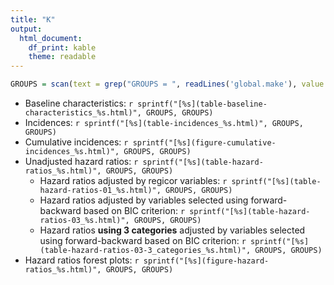```yaml
---
title: "K"
output: 
  html_document: 
    df_print: kable
    theme: readable
---
```


```r
GROUPS = scan(text = grep("GROUPS = ", readLines('global.make'), value = TRUE), what = 'character')[-(1:2)]
```

* Baseline characteristics: `r sprintf("[%s](table-baseline-characteristics_%s.html)", GROUPS, GROUPS)`
* Incidences: `r sprintf("[%s](table-incidences_%s.html)", GROUPS, GROUPS)`
* Cumulative incidences: `r sprintf("[%s](figure-cumulative-incidences_%s.html)", GROUPS, GROUPS)`
* Unadjusted hazard ratios: `r sprintf("[%s](table-hazard-ratios_%s.html)", GROUPS, GROUPS)`
    * Hazard ratios adjusted by regicor variables: `r sprintf("[%s](table-hazard-ratios-01_%s.html)", GROUPS, GROUPS)`
    * Hazard ratios adjusted by variables selected using forward-backward based on BIC criterion: `r sprintf("[%s](table-hazard-ratios-03_%s.html)", GROUPS, GROUPS)`
    * Hazard ratios __using 3 categories__ adjusted by variables selected using forward-backward based on BIC criterion:  `r sprintf("[%s](table-hazard-ratios-03-3_categories_%s.html)", GROUPS, GROUPS)`
* Hazard ratios forest plots: `r sprintf("[%s](figure-hazard-ratios_%s.html)", GROUPS, GROUPS)`
    
<!--

    * Hazard ratios adjusted by variables selected using forward-backward based on AIC criterion [[html]](table-hazard-ratios-02.html)

    * Hazard ratios __with people aged below 60__ adjusted by variables selected using forward-backward based on BIC criterion [[html]](table-hazard-ratios-03-age_lower_60.html)
    * Hazard ratios __with people aged below 75__ adjusted by variables selected using forward-backward based on BIC criterion [[html]](table-hazard-ratios-03-age_lower_75.html)
    * Hazard ratios __with non-smoking people__ adjusted by variables selected using forward-backward based on BIC criterion [[html]](table-hazard-ratios-03-non-smokers.html)
    * Hazard ratios __category for people with itb=0.9 modified__ adjusted by variables selected using forward-backward based on BIC criterion [[html]](table-hazard-ratios-03-0.9_category.html)
    * Hazard ratios __by cv-risk categories__ adjusted by variables selected using forward-backward based on BIC criterion:
         * 0 ≤ regicor ≤ 5: [[html]](table-hazard-ratios-03-regicor_0-5.html) 
         * 0 ≤ regicor ≤ 10: [[html]](table-hazard-ratios-03-regicor_0-10.html) 
         * 5 < regicor ≤ 10: [[html]](table-hazard-ratios-03-regicor_5-10.html)
         * 10 < regicor: [[html]](table-hazard-ratios-03-regicor_10p.html)
    * Hazard ratios forest plot [[html]](figure-hazard-ratios.html)
* Figures of smoothened hazard-ratios [[html]](smoothened-hazard-ratios.html)

* __Final Figures&Tables__:
    * Table 1. Descriptives [[docx]](table_01.docx)
    * Table 2. Incidences [[docx]](table_02.docx)
    * Figure 1. Flow chart [[svg]](flow-chart.svg) [[pdf]](flow-chart.pdf)
    * Figure 2. Adjusted hazard ratios [[svg]](figure02.svg) [[pdf]](figure02.pdf)
    * Table 1 (Supplementary). Descriptives [[docx]](table_01_sup.docx)
    * Table 2 (Supplementary). Descriptives (Complete-case) [[docx]](table_02_sup.docx)
    * Table 3 (Supplementary). Incidences (Complete-case) [[docx]](table_03_sup.docx)
    * Figure 1 (Supplementary). Hazard ratios (Complete-case) [[svg]](figure01_sup.svg) [[pdf]](figure01_sup.pdf)
    * Figure 2 (Supplementary). Unadjusted hazard ratios [[svg]](figure02_sup.svg) [[pdf]](figure02_sup.pdf)

* __Alternative Figures&Tables__:
    * Figure 2. Adjusted hazard ratios. Version 1: [[svg]](figure02_alt1.svg) [[pdf]](figure02_alt1.pdf) Version2:  [[svg]](figure02_alt2.svg) [[pdf]](figure02_alt2.pdf) 
-->